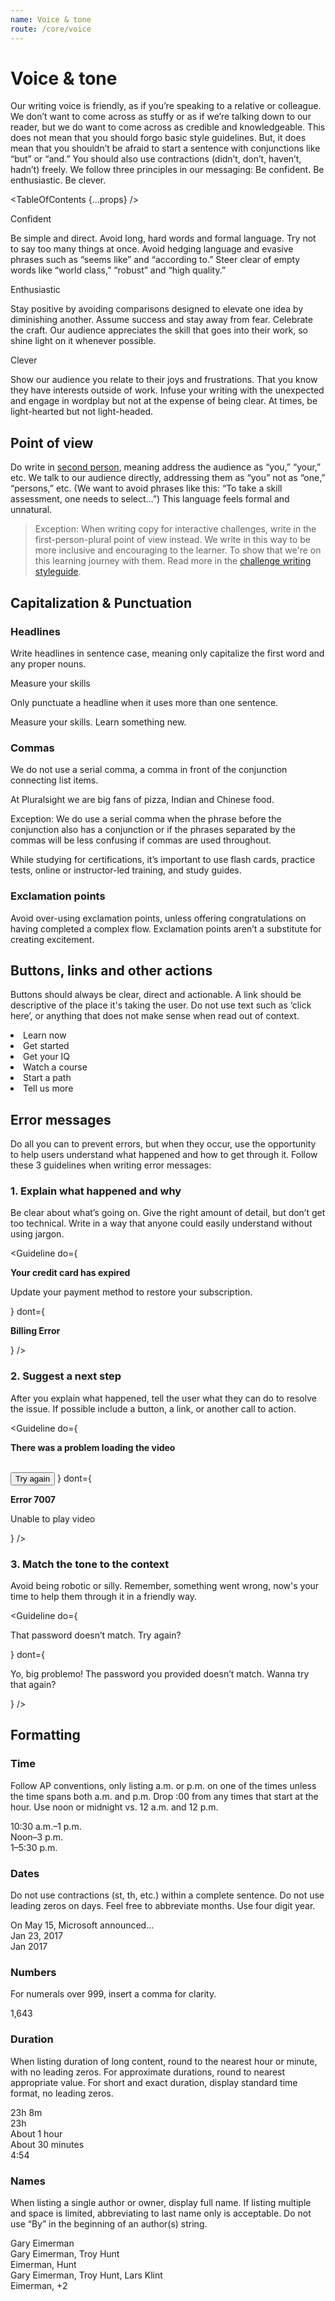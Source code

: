 ```yaml
---
name: Voice & tone
route: /core/voice
---
```




# Voice & tone

<Intro>
  Our writing voice is friendly, as if you’re speaking to a relative or
  colleague. We don’t want to come across as stuffy or as if we’re talking down
  to our reader, but we do want to come across as credible and knowledgeable.
  This does not mean that you should forgo basic style guidelines. But, it does
  mean that you shouldn’t be afraid to start a sentence with conjunctions like
  “but” or “and.” You should also use contractions (didn’t, don’t, haven’t,
  hadn’t) freely.
</Intro>

<Intro>
  We follow three principles in our messaging: Be confident. Be enthusiastic.
  Be clever.
</Intro>

<TableOfContents {...props} />

<EqualColumnLayout count={EqualColumnLayout.counts.three}>
  <div>
    <PrincipleHeader>Confident</PrincipleHeader>
    <P>Be simple and direct. Avoid long, hard words and formal language. Try not to say too many things at once. Avoid hedging language and evasive phrases such as “seems like” and “according to.” Steer clear of empty words like “world class,” “robust” and “high quality.”</P>
  </div>

  <div>
    <PrincipleHeader>Enthusiastic</PrincipleHeader>
    <P>Stay positive by avoiding comparisons designed to elevate one idea by diminishing another. Assume success and stay away from fear. Celebrate the craft. Our audience appreciates the skill that goes into their work, so shine light on it whenever possible.</P>
  </div>

  <div>
    <PrincipleHeader>Clever</PrincipleHeader>
    <P>Show our audience you relate to their joys and frustrations. That you know they have interests outside of work. Infuse your writing with the unexpected and engage in wordplay but not at the expense of being clear. At times, be light-hearted but not light-headed.</P>
  </div>
</EqualColumnLayout>


## Point of view

Do write in [second person](https://en.wikipedia.org/wiki/Narration#Second-person),
meaning address the audience as “you,” “your,” etc. We talk to our audience
directly, addressing them as “you” not as “one,” “persons,” etc. (We want to
avoid phrases like this: “To take a skill assessment, one needs to select…”)
This language feels formal and unnatural.

> Exception: When writing copy for interactive challenges, write in the
> first-person-plural point of view instead. We write in this way to be more
> inclusive and encouraging to the learner. To show that we're on this learning
> journey with them. Read more in the [challenge writing styleguide](https://github.com/ps-dev/interactive-courses/wiki/Challenge-Writing-Styleguide).

## Capitalization & Punctuation

<EqualColumnLayout count={EqualColumnLayout.counts.two}>
  <div>
    <Heading size={Heading.sizes.medium}>
      <h3>Headlines</h3>
    </Heading>
    <P>
      Write headlines in sentence case, meaning only capitalize the first word
      and any proper nouns.
    </P>
  </div>
  <Quote>Measure your skills</Quote>
</EqualColumnLayout>

<EqualColumnLayout count={EqualColumnLayout.counts.two}>
  <P>Only punctuate a headline when it uses more than one sentence.</P>
  <Quote>Measure your skills. Learn something new.</Quote>
</EqualColumnLayout>

<EqualColumnLayout count={EqualColumnLayout.counts.two}>
  <div>
    <Heading size={Heading.sizes.medium}>
      <h3>Commas</h3>
    </Heading>
    <P>
      We do not use a serial comma, a comma in front of the conjunction
      connecting list items.
    </P>
  </div>
  <Quote>At Pluralsight we are big fans of pizza, Indian and Chinese food.</Quote>
</EqualColumnLayout>

<EqualColumnLayout count={EqualColumnLayout.counts.two}>
  <P>
    Exception: We do use a serial comma when the phrase before the conjunction
    also has a conjunction or if the phrases separated by the commas will be
    less confusing if commas are used throughout.
  </P>
  <Quote>
    While studying for certifications, it’s important to use flash cards,
    practice tests, online or instructor-led training, and study guides.
  </Quote>
</EqualColumnLayout>

### Exclamation points

Avoid over-using exclamation points, unless offering congratulations on having
completed a complex flow. Exclamation points aren’t a substitute for
creating excitement.

## Buttons, links and other actions

<EqualColumnLayout count={EqualColumnLayout.counts.two}>
  <P>
    Buttons should always be clear, direct and actionable. A link should be
    descriptive of the place it's taking the user. Do not use text such as
    ‘click here’, or anything that does not make sense when read out of context.
  </P>

  <Quote>
    <EqualColumnLayout count={EqualColumnLayout.counts.two}>
      <QuoteList>
        <li>Learn now</li>
        <li>Get started</li>
        <li>Get your IQ</li>
      </QuoteList>
      <QuoteList>
        <li>Watch a course</li>
        <li>Start a path</li>
        <li>Tell us more</li>
      </QuoteList>
    </EqualColumnLayout>
  </Quote>
</EqualColumnLayout>

## Error messages

Do all you can to prevent errors, but when they occur, use the opportunity to
help users understand what happened and how to get through it. Follow these 3
guidelines when writing error messages:

### 1. Explain what happened and why

Be clear about what’s going on. Give the right amount of detail, but don’t get
too technical. Write in a way that anyone could easily understand without
using jargon.

<Guideline
  do={
    <CenteredExample>
      <P><strong>Your credit card has expired</strong></P>
      <P>Update your payment method to restore your subscription.</P>
    </CenteredExample>
  }
  dont={
    <CenteredExample>
      <P><strong>Billing Error</strong></P>
    </CenteredExample>
  }
/>

### 2. Suggest a next step

After you explain what happened, tell the user what they can do to resolve the
issue. If possible include a button, a link, or another call to action.

<Guideline
  do={
    <CenteredExample>
      <P><strong>There was a problem loading the video</strong></P>
      <br />
      <Button>Try again</Button>
    </CenteredExample>
  }
  dont={
    <CenteredExample>
      <P><strong>Error 7007</strong></P>
      <P>Unable to play video</P>
    </CenteredExample>
  }
/>

### 3. Match the tone to the context

Avoid being robotic or silly. Remember, something went wrong, now's your time
to help them through it in a friendly way.

<Guideline
  do={
    <CenteredExample>
      <P>That password doesn’t match. Try again?</P>
    </CenteredExample>
  }
  dont={
    <CenteredExample>
      <P>Yo, big problemo! The password you provided doesn’t match. Wanna try that again?</P>
    </CenteredExample>
  }
/>

## Formatting

<EqualColumnLayout count={EqualColumnLayout.counts.two}>
  <div>
    <Heading size={Heading.sizes.medium}>
      <h3>Time</h3>
    </Heading>
    <P>
      Follow AP conventions, only listing a.m. or p.m. on one of the times
      unless the time spans both a.m. and p.m. Drop :00 from any times that
      start at the hour. Use noon or midnight vs. 12 a.m. and 12 p.m.
    </P>
  </div>
  <Quote>
    10:30 a.m.–1 p.m.
    <br />
    Noon–3 p.m.
    <br />
    1–5:30 p.m.
  </Quote>
</EqualColumnLayout>

<EqualColumnLayout count={EqualColumnLayout.counts.two}>
  <div>
    <Heading size={Heading.sizes.medium}>
      <h3>Dates</h3>
    </Heading>
    <P>
      Do not use contractions (st, th, etc.) within a complete sentence. Do not
      use leading zeros on days. Feel free to abbreviate months. Use four
      digit year.
    </P>
  </div>
  <Quote>
    On May 15, Microsoft announced…
    <br />
    Jan 23, 2017
    <br />
    Jan 2017
  </Quote>
</EqualColumnLayout>

<EqualColumnLayout count={EqualColumnLayout.counts.two}>
  <div>
    <Heading size={Heading.sizes.medium}>
      <h3>Numbers</h3>
    </Heading>
    <P>For numerals over 999, insert a comma for clarity.</P>
  </div>
  <Quote>1,643</Quote>
</EqualColumnLayout>

<EqualColumnLayout count={EqualColumnLayout.counts.two}>
  <div>
    <Heading size={Heading.sizes.medium}>
      <h3>Duration</h3>
    </Heading>
    <P>
      When listing duration of long content, round to the nearest hour or
      minute, with no leading zeros. For approximate durations, round to nearest
      appropriate value. For short and exact duration, display standard time
      format, no leading zeros.
    </P>
  </div>
  <Quote>
    23h 8m
    <br />
    23h
    <br />
    About 1 hour
    <br />
    About 30 minutes
    <br />
    4:54
  </Quote>
</EqualColumnLayout>

<EqualColumnLayout count={EqualColumnLayout.counts.two}>
  <div>
    <Heading size={Heading.sizes.medium}>
      <h3>Names</h3>
    </Heading>
    <P>
      When listing a single author or owner, display full name. If listing
      multiple and space is limited, abbreviating to last name only is
      acceptable. Do not use “By” in the beginning of an author(s) string.
    </P>
  </div>
  <Quote>
    Gary Eimerman
    <br />
    Gary Eimerman, Troy Hunt
    <br />
    Eimerman, Hunt
    <br />
    Gary Eimerman, Troy Hunt, Lars Klint
    <br />
    Eimerman, +2
  </Quote>
</EqualColumnLayout>

